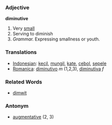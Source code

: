 === Adjective ===

'''diminutive'''

# Very [[small]]
#Serving to diminish
#''Grammar.'' Expressing smallness or youth.

=== Translations ===
*[[Indonesian]]: [[kecil]], [[mungil]], [[kate]], [[cebol]], [[sepele]]
*[[Romanica]]: [[diminutivo]] ''m'' (1,2,3), [[diminutiva]] ''f''

=== Related Words ===
*[[dimwit]]

===Antonym===
*[[augmentative]] (2, 3)